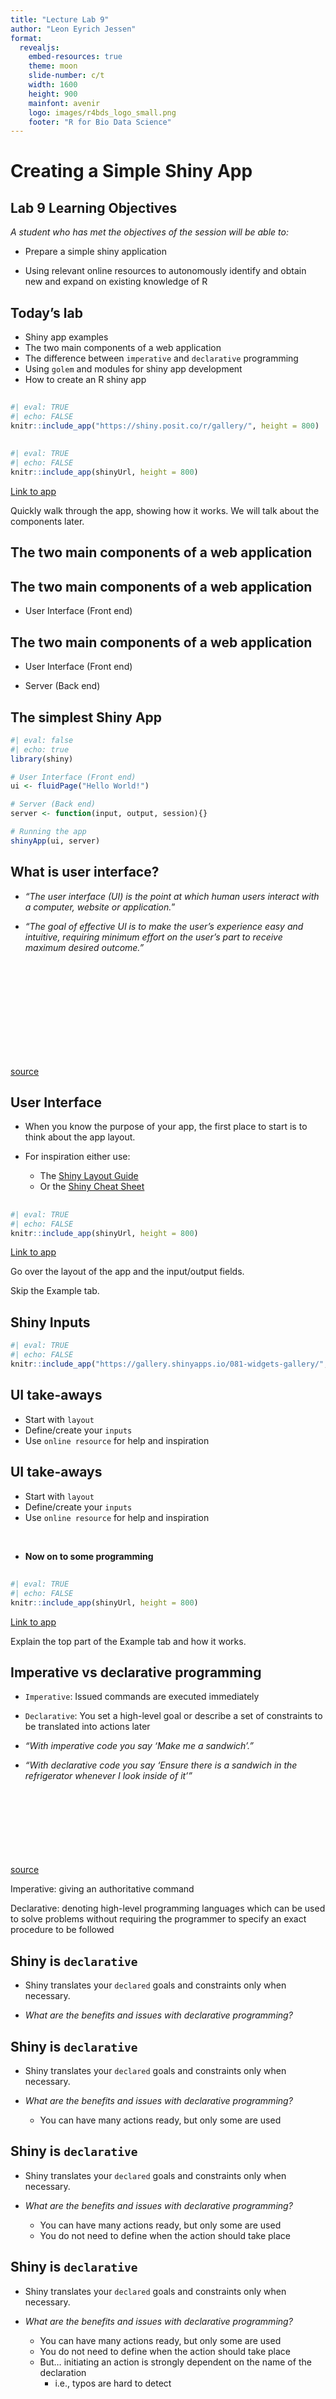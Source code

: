 ```yaml
---
title: "Lecture Lab 9"
author: "Leon Eyrich Jessen"
format:
  revealjs:
    embed-resources: true
    theme: moon
    slide-number: c/t
    width: 1600
    height: 900
    mainfont: avenir
    logo: images/r4bds_logo_small.png
    footer: "R for Bio Data Science"
---
```


# Creating a Simple Shiny App

<!--# ---------------------------------------------------------------------- -->
<!--# SLIDE ---------------------------------------------------------------- -->
<!--# ---------------------------------------------------------------------- -->
## Lab 9 Learning Objectives

_A student who has met the objectives of the session will be able to:_

- Prepare a simple shiny application

- Using relevant online resources to autonomously identify and obtain new and expand on existing knowledge of R


<!--# ---------------------------------------------------------------------- -->
<!--# SLIDE ---------------------------------------------------------------- -->
<!--# ---------------------------------------------------------------------- -->
## Today's lab 

- Shiny app examples
- The two main components of a web application
- The difference between `imperative` and `declarative` programming
- Using `golem` and modules for shiny app development
- How to create an R shiny app

<!--# ---------------------------------------------------------------------- -->
<!--# SLIDE ---------------------------------------------------------------- -->
<!--# ---------------------------------------------------------------------- -->
##


```r
#| eval: TRUE
#| echo: FALSE
knitr::include_app("https://shiny.posit.co/r/gallery/", height = 800)
```


<!--# ---------------------------------------------------------------------- -->
<!--# SLIDE ---------------------------------------------------------------- -->
<!--# ---------------------------------------------------------------------- -->
## 

```r
#| eval: TRUE
#| echo: FALSE
knitr::include_app(shinyUrl, height = 800)
```

[Link to app](`r htsShinyUrl`)

::: notes
Quickly walk through the app, showing how it works. We will talk about the components later.
:::

<!--# ---------------------------------------------------------------------- -->
<!--# SLIDE ---------------------------------------------------------------- -->
<!--# ---------------------------------------------------------------------- -->
## The two main components of a web application



<!--# ---------------------------------------------------------------------- -->
<!--# SLIDE ---------------------------------------------------------------- -->
<!--# ---------------------------------------------------------------------- -->
## The two main components of a web application

- User Interface (Front end)


<!--# ---------------------------------------------------------------------- -->
<!--# SLIDE ---------------------------------------------------------------- -->
<!--# ---------------------------------------------------------------------- -->
## The two main components of a web application

- User Interface (Front end)

- Server (Back end)

<!--# ---------------------------------------------------------------------- -->
<!--# SLIDE ---------------------------------------------------------------- -->
<!--# ---------------------------------------------------------------------- -->
## The simplest Shiny App

```r
#| eval: false
#| echo: true
library(shiny)

# User Interface (Front end)
ui <- fluidPage("Hello World!")

# Server (Back end)
server <- function(input, output, session){}

# Running the app
shinyApp(ui, server)
```


<!--# ---------------------------------------------------------------------- -->
<!--# SLIDE ---------------------------------------------------------------- -->
<!--# ---------------------------------------------------------------------- -->

## What is user interface?

- *"The user interface (UI) is the point at which human users interact with a computer, website or application.*"

- *"The goal of effective UI is to make the user's experience easy and intuitive, requiring minimum effort on the user's part to receive maximum desired outcome."*

<!-- </br></br></br></br></br></br> -->

</br></br></br></br></br></br></br></br></br>

[source](https://www.indeed.com/career-advice/career-development/user-interface) 
<!-- & [source](https://www.productplan.com/glossary/user-experience/) -->


<!--# ---------------------------------------------------------------------- -->
<!--# SLIDE ---------------------------------------------------------------- -->
<!--# ---------------------------------------------------------------------- -->
## User Interface

- When you know the purpose of your app, the first place to start is to think about the app layout.

- For inspiration either use:
  - The [Shiny Layout Guide](https://shiny.posit.co/r/articles/build/layout-guide/)
  - Or the [Shiny Cheat Sheet](https://rstudio.github.io/cheatsheets/html/shiny.html)

<!--# ---------------------------------------------------------------------- -->
<!--# SLIDE ---------------------------------------------------------------- -->
<!--# ---------------------------------------------------------------------- -->
## 

```r
#| eval: TRUE
#| echo: FALSE
knitr::include_app(shinyUrl, height = 800)
```
[Link to app](`r htsShinyUrl`)

::: notes
Go over the layout of the app and the input/output fields.

Skip the Example tab.
:::

<!--# ---------------------------------------------------------------------- -->
<!--# SLIDE ---------------------------------------------------------------- -->
<!--# ---------------------------------------------------------------------- -->
## Shiny Inputs

```r
#| eval: TRUE
#| echo: FALSE
knitr::include_app("https://gallery.shinyapps.io/081-widgets-gallery/", height = 800)
```



<!--# ---------------------------------------------------------------------- -->
<!--# SLIDE ---------------------------------------------------------------- -->
<!--# ---------------------------------------------------------------------- -->
## UI take-aways

- Start with `layout`
- Define/create your `inputs`
- Use `online resource` for help and inspiration




<!--# ---------------------------------------------------------------------- -->
<!--# SLIDE ---------------------------------------------------------------- -->
<!--# ---------------------------------------------------------------------- -->
## UI take-aways

- Start with `layout`
- Define/create your `inputs`
- Use `online resource` for help and inspiration

</br>

- **Now on to some programming**


<!--# ---------------------------------------------------------------------- -->
<!--# SLIDE ---------------------------------------------------------------- -->
<!--# ---------------------------------------------------------------------- -->
## 

```r
#| eval: TRUE
#| echo: FALSE
knitr::include_app(shinyUrl, height = 800)
```
[Link to app](`r htsShinyUrl`)

::: notes
Explain the top part of the Example tab and how it works.
:::

<!--# ---------------------------------------------------------------------- -->
<!--# SLIDE ---------------------------------------------------------------- -->
<!--# ---------------------------------------------------------------------- -->
## Imperative vs declarative programming

- `Imperative`: Issued commands are executed immediately
- `Declarative`: You set a high-level goal or describe a set of constraints to be translated into actions later

- *"With imperative code you say 'Make me a sandwich'."*
- *"With declarative code you say 'Ensure there is a sandwich in the refrigerator whenever I look inside of it'"*

</br></br></br></br></br></br></br>
[source](https://mastering-shiny.org/basic-reactivity.html#imperative-vs-declarative-programming)

::: notes
Imperative: giving an authoritative command

Declarative: denoting high-level programming languages which can be used to solve problems without requiring the programmer to specify an exact procedure to be followed
:::


<!--# ---------------------------------------------------------------------- -->
<!--# SLIDE ---------------------------------------------------------------- -->
<!--# ---------------------------------------------------------------------- -->
## Shiny is `declarative`

- Shiny translates your `declared` goals and constraints only when necessary.

- *What are the benefits and issues with declarative programming?*


<!--# ---------------------------------------------------------------------- -->
<!--# SLIDE ---------------------------------------------------------------- -->
<!--# ---------------------------------------------------------------------- -->
## Shiny is `declarative`

- Shiny translates your `declared` goals and constraints only when necessary.

- *What are the benefits and issues with declarative programming?*
    - You can have many actions ready, but only some are used
    

<!--# ---------------------------------------------------------------------- -->
<!--# SLIDE ---------------------------------------------------------------- -->
<!--# ---------------------------------------------------------------------- -->
## Shiny is `declarative`

- Shiny translates your `declared` goals and constraints only when necessary.

- *What are the benefits and issues with declarative programming?*
    - You can have many actions ready, but only some are used
    - You do not need to define when the action should take place



<!--# ---------------------------------------------------------------------- -->
<!--# SLIDE ---------------------------------------------------------------- -->
<!--# ---------------------------------------------------------------------- -->
## Shiny is `declarative`

- Shiny translates your `declared` goals and constraints only when necessary.

- *What are the benefits and issues with declarative programming?*
    - You can have many actions ready, but only some are used
    - You do not need to define when the action should take place
    - But... initiating an action is strongly dependent on the name of the declaration
      - i.e., typos are hard to detect

</br></br></br></br></br></br></br></br></br>
<!-- </br> -->
- [source](https://mastering-shiny.org/basic-reactivity.html#imperative-vs-declarative-programming)


<!--# ---------------------------------------------------------------------- -->
<!--# SLIDE ---------------------------------------------------------------- -->
<!--# ---------------------------------------------------------------------- -->
## Reactivity

```r
knitr::include_graphics("images/L09_reactivity.png")
```


<!--# ---------------------------------------------------------------------- -->
<!--# SLIDE ---------------------------------------------------------------- -->
<!--# ---------------------------------------------------------------------- -->
# Questions?

<!--# ---------------------------------------------------------------------- -->
<!--# SLIDE ---------------------------------------------------------------- -->
<!--# ---------------------------------------------------------------------- -->
## Introducing `golem`


- A framework for building production-grade shiny applications.
- It relies on the idea that every shiny application should be built as an R package
- But what does that mean and why?


![](images/L09_golem.png){fig-align="center" height="300pt"}

</br>

[source](https://engineering-shiny.org/structuring-project.html)

<!--# ---------------------------------------------------------------------- -->
<!--# SLIDE ---------------------------------------------------------------- -->
<!--# ---------------------------------------------------------------------- -->
## Why `golem`?

- It has metadata
- It handles dependencies
- It’s split into functions
- It has documentation
- It’s tested
- There is a native way to build and deploy it


</br></br></br></br></br></br>

[source](https://engineering-shiny.org/structuring-project.html)


<!--# ---------------------------------------------------------------------- -->
<!--# SLIDE ---------------------------------------------------------------- -->
<!--# ---------------------------------------------------------------------- -->
## Shiny modules


- Breaks the application into bite size pieces

- Helps you have a mental model of the application

- But isn't it complicated?

- Let me show you..


<!--# ---------------------------------------------------------------------- -->
<!--# SLIDE ---------------------------------------------------------------- -->
<!--# ---------------------------------------------------------------------- -->
## 

```r
#| eval: TRUE
#| echo: FALSE
knitr::include_app(shinyUrl, height = 800)
```
[Link to app](`r htsShinyUrl`)

::: notes
Scroll down in the Example tab and showcase how to add a module to the app_ui and app_server.
:::


<!--# ---------------------------------------------------------------------- -->
<!--# SLIDE ---------------------------------------------------------------- -->
<!--# ---------------------------------------------------------------------- -->
# Questions?





<!--# ---------------------------------------------------------------------- -->
<!--# SLIDE ---------------------------------------------------------------- -->
<!--# ---------------------------------------------------------------------- -->
# Break, then exercises!